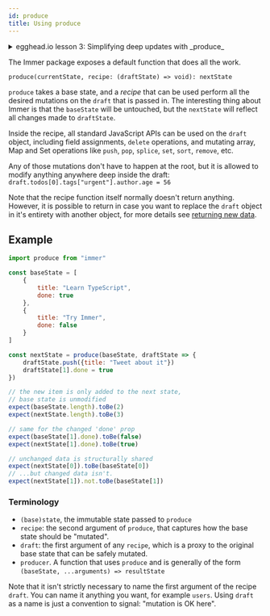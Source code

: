 ```yaml
---
id: produce
title: Using produce
---
```


<center>
	<div
		data-ea-publisher="immerjs"
		data-ea-type="image"
		className="horizontal bordered"
	></div>
</center> <details>
	<summary className="egghead-summary">
		egghead.io lesson 3: Simplifying deep updates with _produce_
	</summary>
	<br />
	<div>
		<iframe
			width="760"
			height="427"
			scrolling="no"
			src="https://egghead.io/lessons/javascript-simplify-deep-state-updates-using-immer-produce/embed"
		></iframe>
	</div>
	<a
		className="egghead-link"
		href="https://egghead.io/lessons/javascript-simplify-deep-state-updates-using-immer-produce"
	>
		Hosted on egghead.io
	</a>
</details>

The Immer package exposes a default function that does all the work.

`produce(currentState, recipe: (draftState) => void): nextState`

`produce` takes a base state, and a _recipe_ that can be used perform all the desired mutations on the `draft` that is passed in. The interesting thing about Immer is that the `baseState` will be untouched, but the `nextState` will reflect all changes made to `draftState`.

Inside the recipe, all standard JavaScript APIs can be used on the `draft` object, including field assignments, `delete` operations, and mutating array, Map and Set operations like `push`, `pop`, `splice`, `set`, `sort`, `remove`, etc.

Any of those mutations don't have to happen at the root, but it is allowed to modify anything anywhere deep inside the draft: `draft.todos[0].tags["urgent"].author.age = 56`

Note that the recipe function itself normally doesn't return anything. However, it is possible to return in case you want to replace the `draft` object in it's entirety with another object, for more details see [returning new data](return).

## Example

```javascript
import produce from "immer"

const baseState = [
	{
		title: "Learn TypeScript",
		done: true
	},
	{
		title: "Try Immer",
		done: false
	}
]

const nextState = produce(baseState, draftState => {
	draftState.push({title: "Tweet about it"})
	draftState[1].done = true
})
```

```javascript
// the new item is only added to the next state,
// base state is unmodified
expect(baseState.length).toBe(2)
expect(nextState.length).toBe(3)

// same for the changed 'done' prop
expect(baseState[1].done).toBe(false)
expect(nextState[1].done).toBe(true)

// unchanged data is structurally shared
expect(nextState[0]).toBe(baseState[0])
// ...but changed data isn't.
expect(nextState[1]).not.toBe(baseState[1])
```

### Terminology

- `(base)state`, the immutable state passed to `produce`
- `recipe`: the second argument of `produce`, that captures how the base state should be "mutated".
- `draft`: the first argument of any `recipe`, which is a proxy to the original base state that can be safely mutated.
- `producer`. A function that uses `produce` and is generally of the form `(baseState, ...arguments) => resultState`

Note that it isn't strictly necessary to name the first argument of the recipe `draft`. You can name it anything you want, for example `users`. Using `draft` as a name is just a convention to signal: "mutation is OK here".
